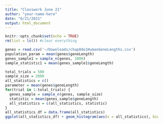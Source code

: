 ```yaml
---
title: "Classwork June 21"
author: "your-name-here"
date: "6/21/2021"
output: html_document
---
```


```r
knitr::opts_chunk$set(echo = TRUE)
rm(list = ls()) #clear everything

```

```r
genes = read.csv('~/Downloads/chap04e1HumanGeneLengths.csv')
population_param = mean(genes$geneLength)
genes_sample1 = sample_n(genes, 1000)
sample_statistic1 = mean(genes_sample1$geneLength)

```



```r
total_trials = 500
sample_size = 2000
all_statistics = c()
parameter = mean(genes$geneLength)
for(trial in 1:total_trials) {
  genes_sample = sample_n(genes, sample_size)
  statistic = mean(genes_sample$geneLength)
  all_statistics = c(all_statistics, statistic) 
}
all_statistics_df = data.frame(all_statistics)
ggplot(all_statistics_df) + geom_histogram(aes(x = all_statistics), bins = 100) + geom_vline(xintercept = parameter, col = "red") + labs(x = "Mean Gene Length") + scale_x_continuous(limits = c(2400, 2800))


```
